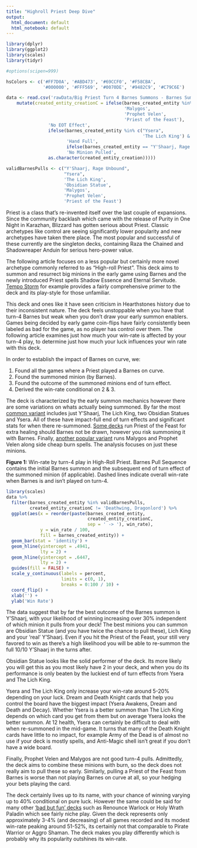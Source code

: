 ```yaml
---
title: "Highroll Priest Deep Dive"
output:
  html_document: default
  html_notebook: default
---
```


```r
library(dplyr)
library(ggplot2)
library(scales)
library(tidyr)

#options(scipen=999)

hsColors <- c('#FF7D0A', '#ABD473', '#69CCF0', '#F58CBA',
              '#000000', '#FFF569', '#0070DE', '#9482C9', '#C79C6E')

data <- read.csv('rawData/Big Priest Turn 4 Barnes Summons - Barnes Summons.csv') %>%
    mutate(created_entity_creationC = ifelse(barnes_created_entity %in% c('Obsidian Statue', 
                                             'Malygos',
                                             'Prophet Velen',
                                             'Priest of the Feast'),
                'No EOT Effect',
                ifelse(barnes_created_entity %in% c("Ysera",
                                                    'The Lich King') & created_entity_creation == '',
                       'Hand Full',
                       ifelse(barnes_created_entity == "Y'Shaarj, Rage Unbound" & created_entity_creation == '',
                       'No Minion Pulled',
                as.character(created_entity_creation)))))

validBarnesPulls <- c("Y'Shaarj, Rage Unbound",
                      "Ysera",
                      'The Lich King',
                      'Obsidian Statue',
                      'Malygos',
                      'Prophet Velen',
                      'Priest of the Feast')
```

Priest is a class that's re-invented itself over the last couple of expansions. Since the community backlash which came with the release of Purity in One Night in Karazhan, Blizzard has gotten serious about Priest. Classic archetypes like control are seeing significantly lower popularity and new archetypes have taken there place. The most popular and successful of these currently are the singleton decks, containing Raza the Chained and Shadowreaper Anduin for serious hero-power value.

The following article focuses on a less popular but certainly more novel archetype commonly referred to as "High-roll Priest". This deck aims to summon and resurrect big minions in the early game using Barnes and the newly introduced Priest spells Shadow Essence and Eternal Servitude. [Tempo Storm](https://youtu.be/-aTZ7SgOVBw) for example provides a fairly comprehensive primer to the deck and its play-style for those unfamiliar.

This deck and ones like it have seen criticism in Hearthstones history due to their inconsistent nature. The deck feels unstoppable when you have that turn-4 Barnes but weak when you don't draw your early summon enablers. Games being decided by early game coin-flips have fairly consistently been labeled as bad for the game, as no player has control over them. The following article examines just how much your win-rate is affected by your turn-4 play, to determine just how much your luck influences your win rate with this deck.

In order to establish the impact of Barnes on curve, we:

1. Found all the games where a Priest played a Barnes on curve.
2. Found the summoned minion (by Barnes).
3. Found the outcome of the summoned minions end of turn effect.
4. Derived the win-rate conditional on 2 & 3.

The deck is characterized by the early summon mechanics however there are some variations on whats actually being summoned. By far the most [common variant](https://hsreplay.net/decks/gRIuaxDqNNFRVkDh5SSwvf/) includes just Y'Shaarj, The Lich King, two Obsidian Statues and Ysera. All of these have impact-full end of turn effects and significant stats for when there re-summoned. [Some decks](https://hsreplay.net/decks/ZP2Q1ToFiv864iDWBsfD7b/) run Priest of the Feast for extra healing should Barnes not be drawn, however you risk summoning it with Barnes. Finally, [another popular variant](https://hsreplay.net/decks/7Feaak94gIyIv2MWGzApjh/) runs Malygos and Prophet Velen along side cheap burn spells. The analysis focuses on just these minions.

**Figure 1:** Win-rate by turn-4 play in High-Roll Priest. Barnes Pull Sequence contains the initial Barnes summon and the subsequent end of turn effect of the summoned minion (if applicable). Dashed lines indicate overall win-rate when Barnes is and isn't played on turn-4.

```r
library(scales)
data %>%
  filter(barnes_created_entity %in% validBarnesPulls,
         created_entity_creationC != 'Deathwing, Dragonlord') %>%
  ggplot(aes(x = reorder(paste(barnes_created_entity, 
                               created_entity_creationC, 
                               sep = ' -> '), win_rate),
             y = win_rate / 100,
             fill = barnes_created_entity)) +
  geom_bar(stat = 'identity') +
  geom_hline(yintercept = .4941,
             lty = 2) +
  geom_hline(yintercept = .6447,
             lty = 2) +
  guides(fill = FALSE) +
  scale_y_continuous(labels = percent,
                     limits = c(0, 1),
                     breaks = 0:100 / 10) +
  coord_flip() +
  xlab('') +
  ylab('Win Rate')
```

The data suggest that by far the best outcome of the Barnes summon is Y'Shaarj, with your likelihood of winning increasing over 30% independent of which minion it pulls from your deck! The best minions you can summon are Obsidian Statue (and you have twice the chance to pull these), Lich King and your 'real' Y'Shaarj. Even if you hit the Priest of the Feast, your still very favored to win as there's a high likelihood you will be able to re-summon the full 10/10 Y'Shaarj in the turns after.

Obsidian Statue looks like the solid performer of the deck. Its more likely you will get this as you most likely have 2 in your deck, and when you do its performance is only beaten by the luckiest end of turn effects from Ysera and The Lich King.

Ysera and The Lich King only increase your win-rate around 5-20% depending on your luck. Dream and Death Knight cards that help you control the board have the biggest impact (Ysera Awakens, Dream and Death and Decay). Whether Ysera is a better summon than The Lich King depends on which card you get from them but on average Ysera looks the better summon. At 12 health, Ysera can certainly be difficult to deal with when re-summoned in the mid-game. It turns that many of the Death Knight cards have little to no impact, for example Army of the Dead is of almost no use if your deck is mostly spells, and Anti-Magic shell isn't great if you don't have a wide board.

Finally, Prophet Velen and Malygos are not good turn-4 pulls. Admittedly, the deck aims to combine these minions with burn, so the deck does not really aim to pull these so early. Similarly, pulling a Priest of the Feast from Barnes is worse than not playing Barnes on curve at all, so your hedging your bets playing the card.

The deck certainly lives up to its name, with your chance of winning varying up to 40% conditional on pure luck. However the same could be said for many other ['bad but fun' decks](https://hsreplay.net/articles/17/just-for-fun-top-includes-at-rank-floors) such as Renounce Warlock or Holy Wrath Paladin which see fairly niche play. Given the deck represents only approximately 3-4% (and decreasing) of all games recorded and its modest win-rate peaking around 51-52%, its certainly not that comparable to Pirate Warrior or Aggro Shaman. The deck makes you play differently which is probably why its popularity outshines its win-rate.


